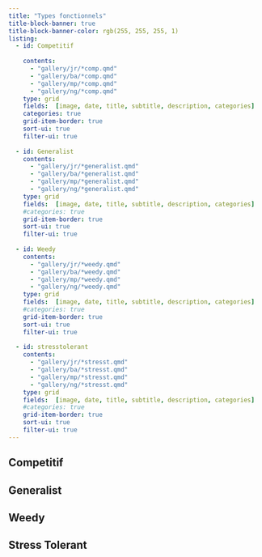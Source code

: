 ```yaml
---
title: "Types fonctionnels"
title-block-banner: true
title-block-banner-color: rgb(255, 255, 255, 1)
listing:
  - id: Competitif
  
    contents: 
      - "gallery/jr/*comp.qmd"
      - "gallery/ba/*comp.qmd"
      - "gallery/mp/*comp.qmd"
      - "gallery/ng/*comp.qmd"
    type: grid
    fields:  [image, date, title, subtitle, description, categories]
    categories: true
    grid-item-border: true
    sort-ui: true
    filter-ui: true
    
  - id: Generalist
    contents: 
      - "gallery/jr/*generalist.qmd"
      - "gallery/ba/*generalist.qmd"
      - "gallery/mp/*generalist.qmd"
      - "gallery/ng/*generalist.qmd"
    type: grid
    fields:  [image, date, title, subtitle, description, categories]
    #categories: true
    grid-item-border: true
    sort-ui: true
    filter-ui: true
  
  - id: Weedy
    contents: 
      - "gallery/jr/*weedy.qmd"
      - "gallery/ba/*weedy.qmd"
      - "gallery/mp/*weedy.qmd"
      - "gallery/ng/*weedy.qmd"
    type: grid
    fields:  [image, date, title, subtitle, description, categories]
    #categories: true
    grid-item-border: true
    sort-ui: true
    filter-ui: true
    
  - id: stresstolerant
    contents: 
      - "gallery/jr/*stresst.qmd"
      - "gallery/ba/*stresst.qmd"
      - "gallery/mp/*stresst.qmd"
      - "gallery/ng/*stresst.qmd"
    type: grid
    fields:  [image, date, title, subtitle, description, categories]
    #categories: true
    grid-item-border: true
    sort-ui: true
    filter-ui: true
---
```

## Competitif
:::{#Competitif}
:::

## Generalist

:::{#Generalist}
:::

## Weedy
:::{#Weedy}
:::

## Stress Tolerant
:::{#stresstolerant}
:::


